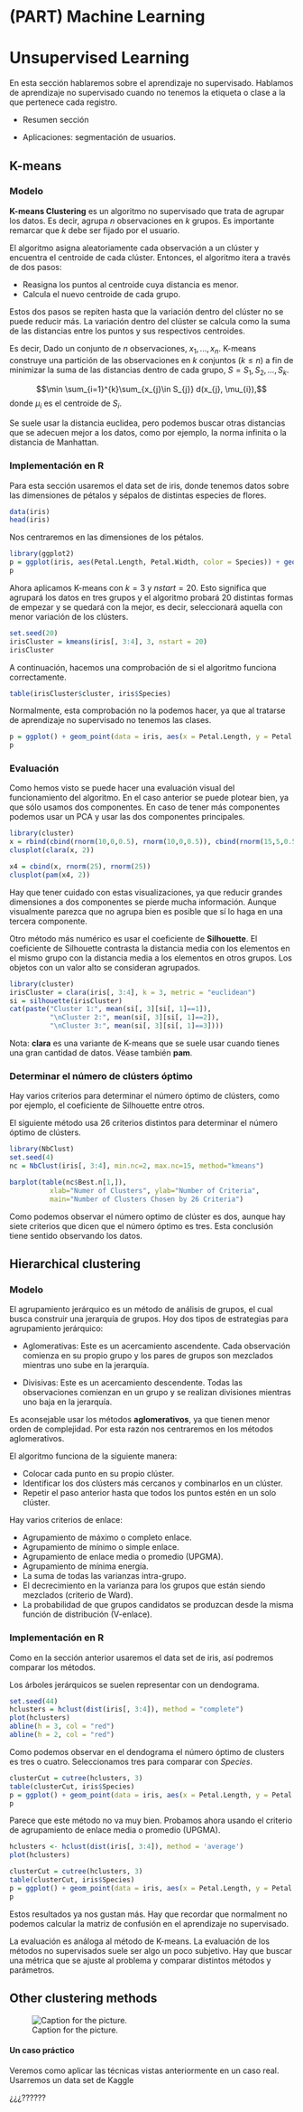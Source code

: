 # (PART) Machine Learning {-} 


# Unsupervised Learning

En esta sección hablaremos sobre el aprendizaje no supervisado. Hablamos de aprendizaje no supervisado cuando no tenemos la etiqueta o clase a la que pertenece cada registro.

 - Resumen sección

 - Aplicaciones: segmentación de usuarios.

## K-means

### Modelo

**K-means Clustering** es un algoritmo no supervisado que trata de agrupar los datos. Es decir, agrupa $n$ observaciones en $k$ grupos. Es importante remarcar que $k$ debe ser fijado por el usuario.

El algoritmo asigna aleatoriamente cada observación a un clúster y encuentra el centroide de cada clúster. Entonces, el algoritmo itera a través de dos pasos:

 - Reasigna los puntos al centroide cuya distancia es menor.
 - Calcula el nuevo centroide de cada grupo.

Estos dos pasos se repiten hasta que la variación dentro del clúster no se puede reducir más. La variación dentro del clúster se calcula como la suma de las distancias entre los puntos y sus respectivos centroides.

Es decir, Dado un conjunto de $n$ observaciones, $x_1, ..., x_n$. K-means construye una partición de las observaciones en $k$ conjuntos ($k ≤ n$) a fin de minimizar la suma de las distancias dentro de cada grupo, $S = {S_{1}, S_{2}, …, S_{k}}$.

$$\min \sum_{i=1}^{k}\sum_{x_{j}\in S_{j}} d(x_{j}, \mu_{i}),$$
donde $\mu_i$ es el centroide de $S_i$.

Se suele usar la distancia euclidea, pero podemos buscar otras distancias que se adecuen mejor a los datos, como por ejemplo, la norma infinita o la distancia de Manhattan.


### Implementación en R

Para esta sección usaremos el data set de iris, donde tenemos datos sobre las dimensiones de pétalos y sépalos de distintas especies de flores.

```{r}
data(iris)
head(iris)
```

Nos centraremos en las dimensiones de los pétalos.

```{r}
library(ggplot2)
p = ggplot(iris, aes(Petal.Length, Petal.Width, color = Species)) + geom_point()
p
```

Ahora aplicamos K-means con $k=3$ y $nstart=20$. Esto significa que agrupará los datos en tres grupos y el algoritmo probará 20 distintas formas de empezar y se quedará con la mejor, es decir, seleccionará aquella con menor variación de los clústers.

```{r}
set.seed(20)
irisCluster = kmeans(iris[, 3:4], 3, nstart = 20)
irisCluster
```

A continuación, hacemos una comprobación de si el algoritmo funciona correctamente. 

```{r}
table(irisCluster$cluster, iris$Species)
```

Normalmente, esta comprobación no la podemos hacer, ya que al tratarse de aprendizaje no supervisado no tenemos las clases.

```{r}

p = ggplot() + geom_point(data = iris, aes(x = Petal.Length, y = Petal.Width, shape = iris$Species, color = as.factor(irisCluster$cluster))) + geom_point(data = as.data.frame(irisCluster$centers), aes(x = Petal.Length, y = Petal.Width), size = 3)
p
```


### Evaluación

Como hemos visto se puede hacer una evaluación visual del funcionamiento del algoritmo. En el caso anterior se puede plotear bien, ya que sólo usamos dos componentes. En caso de tener más componentes podemos usar un PCA y usar las dos componentes principales.


```{r}
library(cluster)
x = rbind(cbind(rnorm(10,0,0.5), rnorm(10,0,0.5)), cbind(rnorm(15,5,0.5), rnorm(15,5,0.5)))
clusplot(clara(x, 2))

x4 = cbind(x, rnorm(25), rnorm(25))
clusplot(pam(x4, 2))
```

Hay que tener cuidado con estas visualizaciones, ya que reducir grandes dimensiones a dos componentes se pierde mucha información. Aunque visualmente parezca que no agrupa bien es posible que sí lo haga en una tercera componente.

Otro método más numérico es usar el coeficiente de **Silhouette**. El coeficiente de Silhouette contrasta la distancia media con los elementos en el mismo grupo con la distancia media a los elementos en otros grupos. Los objetos con un valor alto se consideran agrupados. 

```{r}
library(cluster)
irisCluster = clara(iris[, 3:4], k = 3, metric = "euclidean")
si = silhouette(irisCluster)
cat(paste("Cluster 1:", mean(si[, 3][si[, 1]==1]), 
          "\nCluster 2:", mean(si[, 3][si[, 1]==2]), 
          "\nCluster 3:", mean(si[, 3][si[, 1]==3])))
```


Nota: **clara** es una variante de K-means que se suele usar cuando tienes una gran cantidad de datos. Véase también **pam**.


### Determinar el número de clústers óptimo

Hay varios criterios para determinar el número óptimo de clústers, como por ejemplo, el coeficiente de Silhouette entre otros. 

El siguiente método usa 26 criterios distintos para determinar el número óptimo de clústers.

```{r}
library(NbClust)
set.seed(4)
nc = NbClust(iris[, 3:4], min.nc=2, max.nc=15, method="kmeans")
```

```{r}
barplot(table(nc$Best.n[1,]), 
          xlab="Numer of Clusters", ylab="Number of Criteria",
          main="Number of Clusters Chosen by 26 Criteria")
```

Como podemos observar el número optimo de clúster es dos, aunque hay siete criterios que dicen que el número óptimo es tres. Esta conclusión tiene sentido observando los datos.


## Hierarchical clustering

### Modelo

El agrupamiento jerárquico es un método de análisis de grupos, el cual busca construir una jerarquía de grupos. Hoy dos tipos de estrategias para agrupamiento jerárquico:

* Aglomerativas: Este es un acercamiento ascendente. Cada observación comienza en su propio grupo y los pares de grupos son mezclados mientras uno sube en la jerarquía.

* Divisivas: Este es un acercamiento descendente. Todas las observaciones comienzan en un grupo y se realizan divisiones mientras uno baja en la jerarquía.

Es aconsejable usar los métodos **aglomerativos**, ya que tienen menor orden de complejidad. Por esta razón nos centraremos en los métodos aglomerativos.


El algoritmo funciona de la siguiente manera:

* Colocar cada punto en su propio clúster.
* Identificar los dos clústers más cercanos y combinarlos en un clúster.
* Repetir el paso anterior hasta que todos los puntos estén en un solo clúster.

Hay varios criterios de enlace:

* Agrupamiento de máximo o completo enlace.
* Agrupamiento de mínimo o simple enlace.
* Agrupamiento de enlace media o promedio (UPGMA).
* Agrupamiento de mínima energía.
* La suma de todas las varianzas intra-grupo.
* El decrecimiento en la varianza para los grupos que están siendo mezclados (criterio de Ward).
* La probabilidad de que grupos candidatos se produzcan desde la misma función de distribución (V-enlace).

### Implementación en R

Como en la sección anterior usaremos el data set de iris, así podremos comparar los métodos.

Los árboles jerárquicos se suelen representar con un dendograma.

```{r}
set.seed(44)
hclusters = hclust(dist(iris[, 3:4]), method = "complete")
plot(hclusters)
abline(h = 3, col = "red")
abline(h = 2, col = "red")
```

Como podemos observar en el dendograma el número óptimo de clusters es tres o cuatro. Seleccionamos tres para comparar con *Species*.

```{r}
clusterCut = cutree(hclusters, 3)
table(clusterCut, iris$Species)
p = ggplot() + geom_point(data = iris, aes(x = Petal.Length, y = Petal.Width, shape = iris$Species, color = as.factor(clusterCut)))
p
```

Parece que este método no va muy bien. Probamos ahora usando el criterio de agrupamiento de enlace media o promedio (UPGMA).

```{r}
hclusters <- hclust(dist(iris[, 3:4]), method = 'average')
plot(hclusters)
```

```{r}
clusterCut = cutree(hclusters, 3)
table(clusterCut, iris$Species)
p = ggplot() + geom_point(data = iris, aes(x = Petal.Length, y = Petal.Width, shape = iris$Species, color = as.factor(clusterCut)))
p
```

Estos resultados ya nos gustan más. Hay que recordar que normalment no podemos calcular la matriz de confusión en el aprendizaje no supervisado. 

La evaluación es análoga al método de K-means. La evaluación de los métodos no supervisados suele ser algo un poco subjetivo. Hay que buscar una métrica que se ajuste al problema y comparar distintos métodos y parámetros.

## Other clustering methods

![Caption for the picture.](sphx_glr_plot_cluster_comparison_0011.png)

#### Un caso práctico

Veremos como aplicar las técnicas vistas anteriormente en un caso real. Usarremos un data set de Kaggle 

¿¿¿??????



